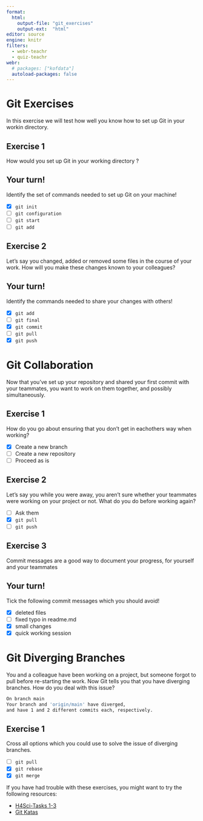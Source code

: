 ```yaml
---
format:
  html: 
    output-file: "git_exercises"
    output-ext:  "html"
editor: source
engine: knitr
filters:
  - webr-teachr
  - quiz-teachr
webr:
  # packages: ["kofdata"]
  autoload-packages: false
---
```



# Git Exercises

In this exercise we will test how well you know how to set up Git in your workin directory.

## Exercise 1

How would you set up Git in your working directory ?

::: {.callout-caution}
## Your turn!
Identify the set of commands needed to set up Git on your machine!
:::

:::{.quiz-multichoice}
- [X] [`git init`]{hint="o"}
- [ ] [`git configuration`]{hint="x"}
- [ ] [`git start`]{hint="x"}
- [ ] [`git add`]{hint="x"}
:::


## Exercise 2

Let's say you changed, added or removed some files in the course of your work. How will you make these changes known to your colleagues?

::: {.callout-caution}
## Your turn!
Identify the commands needed to share your changes with others!
:::

:::{.quiz-multichoice}
- [X] [`git add`]{hint="o"}
- [ ] [`git final`]{hint="x"}
- [X] [`git commit`]{hint="o"}
<!-- TODO: determine whether you need to add the whole command, e.g. `Git commit -m "xyz"` -->
- [ ] [`git pull`]{hint="x"}
- [X] [`git push`]{hint="o"}
:::

# Git Collaboration 
Now that you've set up your repository and shared your first commit with your teammates, you want to work on them together, and possibly simultaneously. 

## Exercise 1
How do you go about ensuring that you don't get in eachothers way when working?

:::{.quiz-multichoice}

- [X] [Create a new branch]{hint="o"}
- [ ] [Create a new repository]{hint="x"}
- [ ] [Proceed as is]{hint="x"}
:::

## Exercise 2

Let's say you while you were away, you aren't sure whether your teammates were working on your project or not. What do you do before working again?

:::{.quiz-multichoice}

- [ ] [Ask them]{hint="x"}
- [X] [`git pull`]{hint="o"}
- [ ] [`git push`]{hint="x"}

:::


## Exercise 3

Commit messages are a good way to document your progress, for yourself and your teammates 

::: {.callout-caution}
## Your turn!
Tick the following commit messages which you should avoid!
:::

:::{.quiz-multichoice}
- [X] [deleted files]{hint="o"}
- [ ] [fixed typo in readme.md]{hint="x"}
- [X] [small changes]{hint="o"}
- [X] [quick working session]{hint="o"}
:::
<!-- # Git Merge Conflicts

You and your colleagues were dilligent in your collaboration, but for some unknown reason, you still get the following output when trying to push your changes:

```bash
CONFLICT (content): Merge conflict in file-name.txt
Automatic merge failed; fix conflicts and then commit the result.
```

How would you go about fixing this?

:::{.quiz-multichoice}

- [X] [check in which file the conflict happened]{hint="o"}
- [X] []{hint="o"}
- [ ] [`git push`]{hint="x"}

::: -->



# Git Diverging Branches

You and a colleague have been working on a project, but someone forgot to pull before re-starting the work. 
Now Git tells you that you have diverging branches. How do you deal with this issue?

```bash
On branch main
Your branch and 'origin/main' have diverged,
and have 1 and 2 different commits each, respectively.
```

## Exercise 1

::: {.callout-caution}
Cross all options which you could use to solve the issue of diverging branches.
:::

:::{.quiz-multichoice}
- [ ] [`git pull`]{hint="x"}
- [X] [`git rebase`]{hint="o"}
- [X] [`git merge`]{hint="o"}
:::
 

::: {.callout-caution}
If you have had trouble with these exercises, you might want to try the following resources:

- [H4Sci-Tasks 1-3](https://github.com/h4sci/h4sci-tasks/issues)
- [Git Katas](https://github.com/eficode-academy/git-katas)

:::